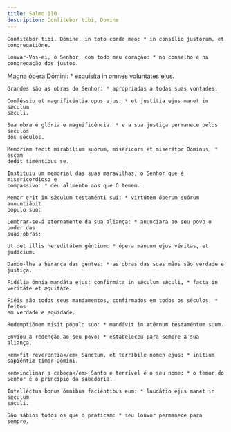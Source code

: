 ```yaml
---
title: Salmo 110
description: Confitebor tibi, Domine
---
```


<div class="side-by-side not-content">

    Confitébor tibi, Dómine, in toto corde meo: * in consílio justórum, et
    congregatióne.

    Louvar-Vos-ei, ó Senhor, com todo meu coração: * no conselho e na
    congregação dos justos.

Magna ópera Dómini: * exquisíta in omnes voluntátes ejus.

    Grandes são as obras do Senhor: * apropriadas a todas suas vontades.

    Conféssio et magnificéntia opus ejus: * et justítia ejus manet in sǽculum
    sǽculi.

    Sua obra é glória e magnificência: * e a sua justiça permanece pelos séculos
    dos séculos.

    Memóriam fecit mirabílium suórum, miséricors et miserátor Dóminus: * escam
    dedit timéntibus se.

    Instituiu um memorial das suas maravilhas, o Senhor que é misericordioso e
    compassivo: * deu alimento aos que O temem.

    Memor erit in sǽculum testaménti sui: * virtútem óperum suórum annuntiábit
    pópulo suo:

    Lembrar-se-á eternamente da sua aliança: * anunciará ao seu povo o poder das
    suas obras:

    Ut det illis hereditátem géntium: * ópera mánuum ejus véritas, et judícium.

    Dando-lhe a herança das gentes: * as obras das suas mãos são verdade e
    justiça.

    Fidélia ómnia mandáta ejus: confirmáta in sǽculum sǽculi, * facta in
    veritáte et æquitáte.

    Fiéis são todos seus mandamentos, confirmados em todos os séculos, * feitos
    em verdade e equidade.

    Redemptiónem misit pópulo suo: * mandávit in ætérnum testaméntum suum.

    Enviou a redenção ao seu povo: * estabeleceu para sempre a sua aliança.

    <em>fit reverentia</em> Sanctum, et terríbile nomen ejus: * inítium
    sapiéntiæ timor Dómini.

    <em>inclinar a cabeça</em> Santo e terrível é o seu nome: * o temor do
    Senhor é o princípio da sabedoria.

    Intelléctus bonus ómnibus faciéntibus eum: * laudátio ejus manet in sǽculum
    sǽculi.

    São sábios todos os que o praticam: * seu louvor permanece para sempre.

</div>
